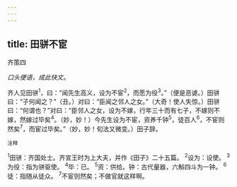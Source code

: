 ```yaml
---
---
---
```

title: 田骈不宦
---



齐策四

*口头便语，成此快文。*

齐人见田骈<sup>1</sup>，曰：“闻先生高义，设为不宦<sup>2</sup>，而愿为役<sup>3</sup>。”（便是恶谑。）田骈曰：“子何闻之？”（丑。）对曰：“臣闻之邻人之女。”（大奇！使人失惊。）田骈曰：“何谓也？”对曰：“臣邻人之女，设为不嫁，行年三十而有七子，不嫁则不嫁，然嫁过毕矣<sup>4</sup>。（妙，妙！）今先生设为不宦，资养千钟<sup>5</sup>，徒百人<sup>6</sup>，不宦则然矣<sup>7</sup>，而宦过毕矣。”（妙，妙！旬法又微变。）田子辞。

<sup>注释</sup>

<sup>1</sup>田骈：齐国处士。齐宣王时为上大夫，并作《田子》二十五篇。
<sup>2</sup>设为：设使。
<sup>3</sup>为役：指为骈驱使。
<sup>4</sup>毕：已。
<sup>5</sup>资：供给。钟：古代量器，六斛四斗为一钟。
<sup>6</sup>徒：指随从徒众。
<sup>7</sup>不宦则然矣；不做官就这样啊。